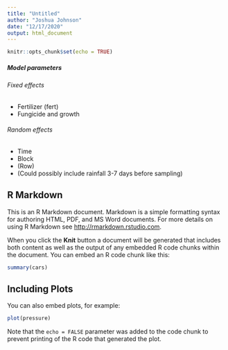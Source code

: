 ```yaml
---
title: "Untitled"
author: "Joshua Johnson"
date: "12/17/2020"
output: html_document
---
```


```r
knitr::opts_chunk$set(echo = TRUE)
```
##### Model parameters {.tabset .tabset-fade .tabset-pills}

###### Fixed effects 

* Fertilizer (fert)
* Fungicide and growth

###### Random effects

* Time 
* Block
* (Row)
* (Could possibly include rainfall 3-7 days before sampling)



## R Markdown

This is an R Markdown document. Markdown is a simple formatting syntax for authoring HTML, PDF, and MS Word documents. For more details on using R Markdown see <http://rmarkdown.rstudio.com>.

When you click the **Knit** button a document will be generated that includes both content as well as the output of any embedded R code chunks within the document. You can embed an R code chunk like this:

```r
summary(cars)
```

## Including Plots

You can also embed plots, for example:

```r
plot(pressure)
```

Note that the `echo = FALSE` parameter was added to the code chunk to prevent printing of the R code that generated the plot.
